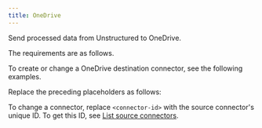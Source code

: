 ```yaml
---
title: OneDrive
---
```


Send processed data from Unstructured to OneDrive.

The requirements are as follows.


<OneDrivePrerequisites />

To create or change a OneDrive destination connector, see the following examples.


<CodeGroup>
    <OneDriveAPIRESTCreate />
    <OneDriveAPIRESTChange />
</CodeGroup>

Replace the preceding placeholders as follows:


<OneDriveAPIPlaceholders />

To change a connector, replace `<connector-id>` with the source connector's unique ID. 
To get this ID, see [List source connectors](/platform/api/overview#list-source-connectors).
